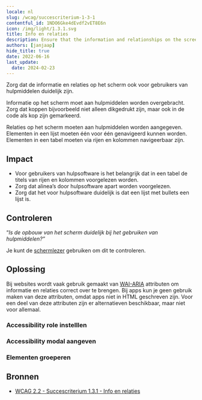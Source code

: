 ```yaml
---
locale: nl
slug: /wcag/succescriterium-1-3-1
contentful_id: 1NDO6Gke4dEvdf2vET8E6n
icon: /img/light/1.3.1.svg
title: Info en relaties
description: Ensure that the information and relationships on the screen are not only conveyed visually.
authors: [janjaap]
hide_title: true
date: 2022-06-16
last_update:
  date: 2024-02-23
---
```


<Hero
  title="Info en relaties"
  image="/img/light/1.3.1.svg"
  alt="WCAG 1.3.1 - Logo"
  prefix="Succescriterium 1.3.1"
  suffix="Niveau A"
/>

Zorg dat de informatie en relaties op het scherm ook voor gebruikers van hulpmiddelen duidelijk zijn.

Informatie op het scherm moet aan hulpmiddelen worden overgebracht. Zorg dat koppen bijvoorbeeld niet alleen dikgedrukt zijn, maar ook in de code als kop zijn gemarkeerd.

Relaties op het scherm moeten aan hulpmiddelen worden aangegeven. Elementen in een lijst moeten één voor één genavigeerd kunnen worden. Elementen in een tabel moeten via rijen en kolommen navigeerbaar zijn.

## Impact

- Voor gebruikers van hulpsoftware is het belangrijk dat in een tabel de titels van rijen en kolommen voorgelezen worden.
- Zorg dat alinea’s door hulpsoftware apart worden voorgelezen.
- Zorg dat het voor hulpsoftware duidelijk is dat een lijst met bullets een lijst is.

## Controleren

“*Is de opbouw van het scherm duidelijk bij het gebruiken van hulpmiddelen?”*

Je kunt de [schermlezer](/nl/stats/schermlezer) gebruiken om dit te controleren.

## Oplossing

Bij websites wordt vaak gebruik gemaakt van [WAI-ARIA](https://www.w3.org/WAI/standards-guidelines/aria/) attributen om informatie en relaties correct over te brengen. Bij apps kun je geen gebruik maken van deze attributen, omdat apps niet in HTML geschreven zijn. Voor een deel van deze  attributen zijn er alternatieven beschikbaar, maar niet voor allemaal.

### Accessibility role instelllen

<CodeSample id="accessibility-role" locale="nl"/>

### Accessibility modal aangeven

<CodeSample id="accessibility-modal" locale="nl"/>

### Elementen groeperen

<CodeSample id="accessibility-group" locale="nl"/>

## Bronnen

- [WCAG 2.2 - Succescriterium 1.3.1 - Info en relaties](https://www.w3.org/Translations/WCAG22-nl/#info-en-relaties)
